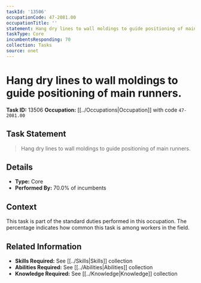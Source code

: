 ```yaml
---
taskId: '13506'
occupationCode: 47-2081.00
occupationTitle: ''
statement: Hang dry lines to wall moldings to guide positioning of main runners.
taskType: Core
incumbentsResponding: 70
collection: Tasks
source: onet
---
```

# Hang dry lines to wall moldings to guide positioning of main runners.

**Task ID:** 13506
**Occupation:** [[../Occupations|Occupation]] with code `47-2081.00`

## Task Statement

> Hang dry lines to wall moldings to guide positioning of main runners.

## Details

- **Type:** Core
- **Performed By:** 70.0% of incumbents

## Context

This task is part of the standard duties performed in this occupation. The percentage indicates how common this task is among workers in the field.

## Related Information

- **Skills Required:** See [[../Skills|Skills]] collection
- **Abilities Required:** See [[../Abilities|Abilities]] collection
- **Knowledge Required:** See [[../Knowledge|Knowledge]] collection
